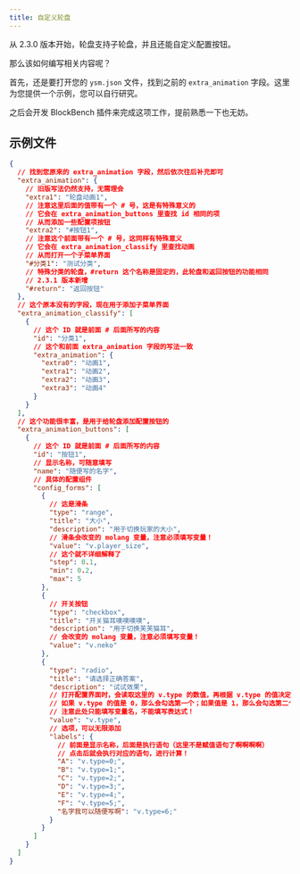```yaml
---
title: 自定义轮盘
---
```



从 2.3.0 版本开始，轮盘支持子轮盘，并且还能自定义配置按钮。

<ImageCard
  src="/images/5YTArJ3MUmg1qcD.png"
  title="自定义配置按钮（模型作者：星屑海螺）"
  description="芙宁娜模型中的自定义配置按钮。点击淡蓝色的配置按钮部分，即可在右侧打开图中的配置界面，进行相关显示设定。"
  href="/"
/>

那么该如何编写相关内容呢？

首先，还是要打开您的 `ysm.json` 文件，找到之前的 `extra_animation` 字段。这里为您提供一个示例，您可以自行研究。

之后会开发 BlockBench 插件来完成这项工作，提前熟悉一下也无妨。

## 示例文件

```json
{
  // 找到您原来的 extra_animation 字段，然后依次往后补充即可
  "extra_animation": {
    // 旧版写法仍然支持，无需理会
    "extra1": "轮盘动画1",
    // 注意这里后面的值带有一个 # 号，这是有特殊意义的
    // 它会在 extra_animation_buttons 里查找 id 相同的项
    // 从而添加一些配置项按钮
    "extra2": "#按钮1",
    // 注意这个前面带有一个 # 号，这同样有特殊意义
    // 它会在 extra_animation_classify 里查找动画
    // 从而打开一个子菜单界面
    "#分类1": "测试分类",
    // 特殊分类的轮盘，#return 这个名称是固定的，此轮盘和返回按钮的功能相同
    // 2.3.1 版本新增
    "#return": "返回按钮"
  },
  // 这个原本没有的字段，现在用于添加子菜单界面
  "extra_animation_classify": [
    {
      // 这个 ID 就是前面 # 后面所写的内容
      "id": "分类1",
      // 这个和前面 extra_animation 字段的写法一致
      "extra_animation": {
        "extra0": "动画1",
        "extra1": "动画2",
        "extra2": "动画3",
        "extra3": "动画4"
      }
    }
  ],
  // 这个功能很丰富，是用于给轮盘添加配置按钮的
  "extra_animation_buttons": [
    {
      // 这个 ID 就是前面 # 后面所写的内容
      "id": "按钮1",
      // 显示名称，可随意填写
      "name": "随便写的名字",
      // 具体的配置组件
      "config_forms": [
        {
          // 这是滑条
          "type": "range",
          "title": "大小",
          "description": "用于切换玩家的大小",
          // 滑条会改变的 molang 变量，注意必须填写变量！
          "value": "v.player_size",
          // 这个就不详细解释了
          "step": 0.1,
          "min": 0.2,
          "max": 5
        },
        {
          // 开关按钮
          "type": "checkbox",
          "title": "开关猫耳噢噢噢噢",
          "description": "用于切换芙芙猫耳",
          // 会改变的 molang 变量，注意必须填写变量！
          "value": "v.neko"
        },
        {
          "type": "radio",
          "title": "请选择正确答案",
          "description": "试试效果",
          // 打开配置界面时，会读取这里的 v.type 的数值，再根据 v.type 的值决定单选框勾选的位置；
          // 如果 v.type 的值是 0，那么会勾选第一个；如果值是 1，那么会勾选第二个；以此类推；
          // 注意此处只能填写变量名，不能填写表达式！
          "value": "v.type",
          // 选项，可以无限添加
          "labels": {
            // 前面是显示名称，后面是执行语句（这里不是赋值语句了啊啊啊啊）
            // 点击后就会执行对应的语句，进行计算！
            "A": "v.type=0;",
            "B": "v.type=1;",
            "C": "v.type=2;",
            "D": "v.type=3;",
            "E": "v.type=4;",
            "F": "v.type=5;",
            "名字我可以随便写啊": "v.type=6;"
          }
        }
      ]
    }
  ]
}
```
